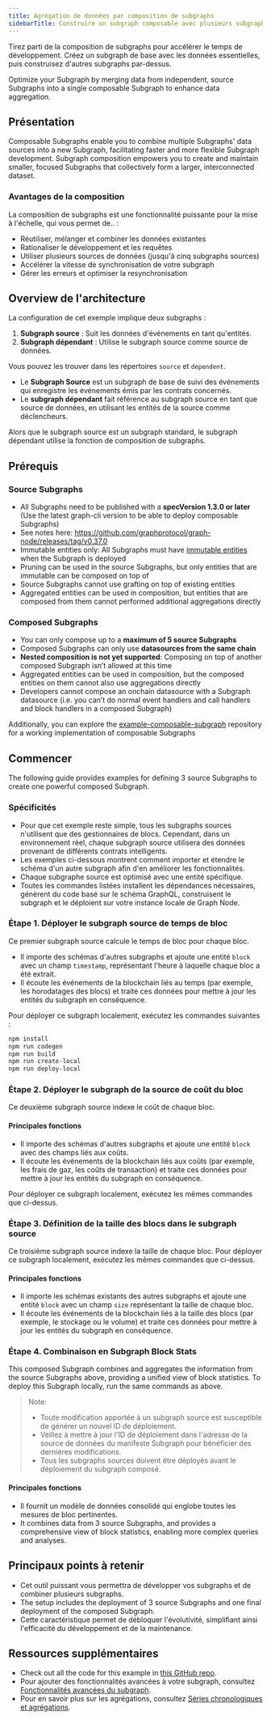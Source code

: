 ```yaml
---
title: Agrégation de données par composition de subgraphs
sidebarTitle: Construire un subgraph composable avec plusieurs subgraphs
---
```


Tirez parti de la composition de subgraphs pour accélérer le temps de développement. Créez un subgraph de base avec les données essentielles, puis construisez d'autres subgraphs par-dessus.

Optimize your Subgraph by merging data from independent, source Subgraphs into a single composable Subgraph to enhance data aggregation.

## Présentation

Composable Subgraphs enable you to combine multiple Subgraphs' data sources into a new Subgraph, facilitating faster and more flexible Subgraph development. Subgraph composition empowers you to create and maintain smaller, focused Subgraphs that collectively form a larger, interconnected dataset.

### Avantages de la composition

La composition de subgraphs est une fonctionnalité puissante pour la mise à l'échelle, qui vous permet de.. :

- Réutiliser, mélanger et combiner les données existantes
- Rationaliser le développement et les requêtes
- Utiliser plusieurs sources de données (jusqu'à cinq subgraphs sources)
- Accélérer la vitesse de synchronisation de votre subgraph
- Gérer les erreurs et optimiser la resynchronisation

## Overview de l'architecture

La configuration de cet exemple implique deux subgraphs :

1. **Subgraph source** : Suit les données d'événements en tant qu'entités.
2. **Subgraph dépendant** : Utilise le subgraph source comme source de données.

Vous pouvez les trouver dans les répertoires `source` et `dependent`.

- Le **Subgraph Source** est un subgraph de base de suivi des événements qui enregistre les événements émis par les contrats concernés.
- Le **subgraph dépendant** fait référence au subgraph source en tant que source de données, en utilisant les entités de la source comme déclencheurs.

Alors que le subgraph source est un subgraph standard, le subgraph dépendant utilise la fonction de composition de subgraphs.

## Prérequis

### Source Subgraphs

- All Subgraphs need to be published with a **specVersion 1.3.0 or later** (Use the latest graph-cli version to be able to deploy composable Subgraphs)
- See notes here: https://github.com/graphprotocol/graph-node/releases/tag/v0.37.0
- Immutable entities only: All Subgraphs must have [immutable entities](https://thegraph.com/docs/en/subgraphs/best-practices/immutable-entities-bytes-as-ids/#immutable-entities) when the Subgraph is deployed
- Pruning can be used in the source Subgraphs, but only entities that are immutable can be composed on top of
- Source Subgraphs cannot use grafting on top of existing entities
- Aggregated entities can be used in composition, but entities that are composed from them cannot performed additional aggregations directly

### Composed Subgraphs

- You can only compose up to a **maximum of 5 source Subgraphs**
- Composed Subgraphs can only use **datasources from the same chain**
- **Nested composition is not yet supported**: Composing on top of another composed Subgraph isn’t allowed at this time
- Aggregated entities can be used in composition, but the composed entities on them cannot also use aggregations directly
- Developers cannot compose an onchain datasource with a Subgraph datasource (i.e. you can’t do normal event handlers and call handlers and block handlers in a composed Subgraph)

Additionally, you can explore the [example-composable-subgraph](https://github.com/graphprotocol/example-composable-subgraph) repository for a working implementation of composable Subgraphs

## Commencer

The following guide provides examples for defining 3 source Subgraphs to create one powerful composed Subgraph.

### Spécificités⁠

- Pour que cet exemple reste simple, tous les subgraphs sources n'utilisent que des gestionnaires de blocs. Cependant, dans un environnement réel, chaque subgraph source utilisera des données provenant de différents contrats intelligents.
- Les exemples ci-dessous montrent comment importer et étendre le schéma d'un autre subgraph afin d'en améliorer les fonctionnalités.
- Chaque subgraphe source est optimisé avec une entité spécifique.
- Toutes les commandes listées installent les dépendances nécessaires, génèrent du code basé sur le schéma GraphQL, construisent le subgraph et le déploient sur votre instance locale de Graph Node.

### Étape 1. Déployer le subgraph source de temps de bloc

Ce premier subgraph source calcule le temps de bloc pour chaque bloc.

- Il importe des schémas d'autres subgraphs et ajoute une entité `block` avec un champ `timestamp`, représentant l'heure à laquelle chaque bloc a été extrait.
- Il écoute les événements de la blockchain liés au temps (par exemple, les horodatages des blocs) et traite ces données pour mettre à jour les entités du subgraph en conséquence.

Pour déployer ce subgraph localement, exécutez les commandes suivantes :

```bash
npm install
npm run codegen
npm run build
npm run create-local
npm run deploy-local
```

### Étape 2. Déployer le subgraph de la source de coût du bloc

Ce deuxième subgraph source indexe le coût de chaque bloc.

#### Principales fonctions

- Il importe des schémas d'autres subgraphs et ajoute une entité `block` avec des champs liés aux coûts.
- Il écoute les événements de la blockchain liés aux coûts (par exemple, les frais de gaz, les coûts de transaction) et traite ces données pour mettre à jour les entités du subgraph en conséquence.

Pour déployer ce subgraph localement, exécutez les mêmes commandes que ci-dessus.

### Étape 3. Définition de la taille des blocs dans le subgraph source

Ce troisième subgraph source indexe la taille de chaque bloc. Pour déployer ce subgraph localement, exécutez les mêmes commandes que ci-dessus.

#### Principales fonctions

- Il importe les schémas existants des autres subgraphs et ajoute une entité `block` avec un champ `size` représentant la taille de chaque bloc.
- Il écoute les événements de la blockchain liés à la taille des blocs (par exemple, le stockage ou le volume) et traite ces données pour mettre à jour les entités du subgraph en conséquence.

### Étape 4. Combinaison en Subgraph Block Stats

This composed Subgraph combines and aggregates the information from the source Subgraphs above, providing a unified view of block statistics. To deploy this Subgraph locally, run the same commands as above.

> Note:
>
> - Toute modification apportée à un subgraph source est susceptible de générer un nouvel ID de déploiement.
> - Veillez à mettre à jour l'ID de déploiement dans l'adresse de la source de données du manifeste Subgraph pour bénéficier des dernières modifications.
> - Tous les subgraphs sources doivent être déployés avant le déploiement du subgraph composé.

#### Principales fonctions

- Il fournit un modèle de données consolidé qui englobe toutes les mesures de bloc pertinentes.
- It combines data from 3 source Subgraphs, and provides a comprehensive view of block statistics, enabling more complex queries and analyses.

## Principaux points à retenir

- Cet outil puissant vous permettra de développer vos subgraphs et de combiner plusieurs subgraphs.
- The setup includes the deployment of 3 source Subgraphs and one final deployment of the composed Subgraph.
- Cette caractéristique permet de débloquer l'évolutivité, simplifiant ainsi l'efficacité du développement et de la maintenance.

## Ressources supplémentaires

- Check out all the code for this example in [this GitHub repo](https://github.com/graphprotocol/example-composable-subgraph).
- Pour ajouter des fonctionnalités avancées à votre subgraph, consultez [Fonctionnalités avancées du subgraph](/developing/creating/advanced/).
- Pour en savoir plus sur les agrégations, consultez [Séries chronologiques et agrégations](/subgraphs/developing/creating/advanced/#timeseries-and-aggregations).
